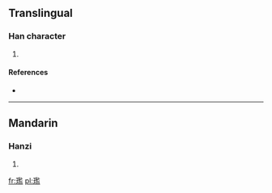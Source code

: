 ==Translingual==

===Han character===
{{Han char|rn=96|rad=玉|as=14|sn=18|four=|canj=一土尸戈廿 (MGSIT), 一土尸一廿 (MGSMT)}}

# {{defn|Han|sort=玉14}}

====References====
* {{Han ref|kx=0744.140|dkj=21308|dj=1153.010|hdz=21143.030|uh=74BC|ud=29884}}

----

==Mandarin==

===Hanzi===
{{cmn-hanzi|pin=[[lán]] ([[lan2]])|wg=lan<sup>2</sup>}}

# {{defn|lang=cmn|sort=玉14}}

[[fr:璼]]
[[pl:璼]]